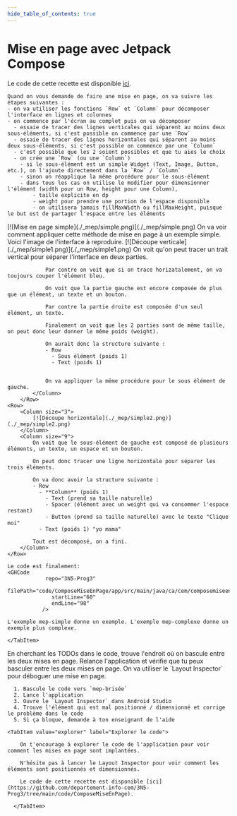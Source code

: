 ```yaml
---
hide_table_of_contents: true
---
```


# Mise en page avec Jetpack Compose

Le code de cette recette est disponible [ici](https://github.com/departement-info-cem/3N5-Prog3/tree/main/code/ComposeMiseEnPage).

<Tabs queryString="recette-mise-en-page-compose">
  <TabItem value="principe" label="Principe">

    Quand on vous demande de faire une mise en page, on va suivre les étapes suivantes :
    - on va utiliser les fonctions `Row` et `Column` pour décomposer l'interface en lignes et colonnes
    - on commence par l'écran au complet puis on va décomposer
      - essaie de tracer des lignes verticales qui séparent au moins deux sous-éléments, si c'est possible on commence par une `Row`
      - essaie de tracer des lignes horizontales qui séparent au moins deux sous-éléments, si c'est possible on commence par une `Column`
      - c'est possible que les 2 soient possibles et que tu aies le choix
      - on crée une `Row` (ou une `Column`)
        - si le sous-élément est un simple Widget (Text, Image, Button, etc.), on l'ajoute directement dans la `Row` / `Column`
        - sinon on réapplique la même procédure pour le sous-élément
        - dans tous les cas on utilise le modifier pour dimensionner l'élément (width pour un Row, height pour une Column),
            - taille explicite en dp
            - weight pour prendre une portion de l'espace disponible
            - on utilisera jamais fillMaxWidth ou fillMaxHeight, puisque le but est de partager l'espace entre les éléments



  </TabItem>

  <TabItem value="simple" label="Mise en page simple">
    <Row>
        <Column size="3">
            [![Mise en page simple](./_mep/simple.png)](./_mep/simple.png)
        </Column>
        <Column size="9">
            On va voir comment appliquer cette méthode de mise en page à un exemple simple.
            Voici l'image de l'interface à reproduire.
        </Column>
    </Row>
    <Row>
            <Column size="3">
                [![Découpe verticale](./_mep/simple1.png)](./_mep/simple1.png)
            </Column>
            <Column size="9">
                On voit qu'on peut tracer un trait vertical pour séparer l'interface en deux parties.

                Par contre on voit que si on trace horizatalement, on va toujours couper l'élément bleu.

                On voit que la partie gauche est encore composée de plus que un élément, un texte et un bouton.

                Par contre la partie droite est composée d'un seul élément, un texte.

                Finalement on voit que les 2 parties sont de même taille, on peut donc leur donner le même poids (weight).

                On aurait donc la structure suivante :
                - Row
                  - Sous élément (poids 1)
                  - Text (poids 1)


                On va appliquer la même procédure pour le sous élément de gauche.
            </Column>
        </Row>
    <Row>
        <Column size="3">
            [![Découpe horizontale](./_mep/simple2.png)](./_mep/simple2.png)
        </Column>
        <Column size="9">
            On voit que le sous-élément de gauche est composé de plusieurs éléments, un texte, un espace et un bouton.

            On peut donc tracer une ligne horizontale pour séparer les trois éléments.

            On va donc avoir la structure suivante :
            - Row
              - **Column** (poids 1)
                - Text (prend sa taille naturelle)
                - Spacer (élément avec un weight qui va consommer l'espace restant)
                - Button (prend sa taille naturelle) avec le texte "Clique moi"
              - Text (poids 1) "yo mama"

            Tout est décomposé, on a fini.
        </Column>
    </Row>

    Le code est finalement:
    <GHCode
                repo="3N5-Prog3"
                filePath="code/ComposeMiseEnPage/app/src/main/java/ca/cem/composemiseenpage/MainActivity.kt"
                  startLine="60"
                  endLine="98"
               />

    L'exemple mep-simple donne un exemple. L'exemple mep-complexe donne un exemple plus complexe.

    </TabItem>

  <TabItem value="tester" label="Basculer entre les deux">
    En cherchant les TODOs dans le code, trouve l'endroit où on bascule entre les deux mises en page.
    Relance l'application et vérifie que tu peux basculer entre les deux mises en page.
  </TabItem>
  <TabItem value="deboguer" label="Déboguer une mise en page">
      On va utiliser le `Layout Inspector` pour déboguer une mise en page.

      1. Bascule le code vers `mep-brisée`
      2. Lance l'application
      3. Ouvre le `Layout Inspector` dans Android Studio
      4. Trouve l'élément qui est mal positionné / dimensionné et corrige le problème dans le code
      5. Si ça bloque, demande à ton enseignant de l'aide


  </TabItem>


    <TabItem value="explorer" label="Explorer le code">

        On t'encourage à explorer le code de l'application pour voir comment les mises en page sont implantées.

        N'hésite pas à lancer le Layout Inspector pour voir comment les éléments sont positionnés et dimensionnés.

        Le code de cette recette est disponible [ici](https://github.com/departement-info-cem/3N5-Prog3/tree/main/code/ComposeMiseEnPage).

      </TabItem>
</Tabs>

